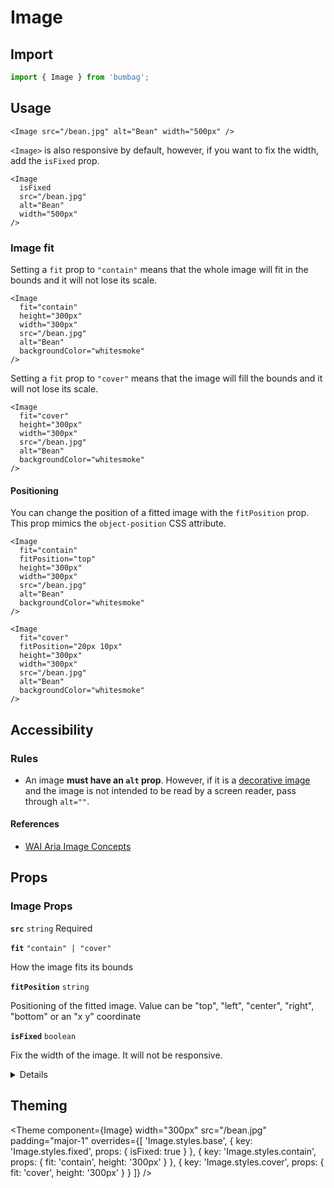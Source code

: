 
# Image

## Import

```jsx
import { Image } from 'bumbag';
```

## Usage

```jsx-live
<Image src="/bean.jpg" alt="Bean" width="500px" />
```

`<Image>` is also responsive by default, however, if you want to fix the width, add the `isFixed` prop.

```jsx-live
<Image
  isFixed
  src="/bean.jpg"
  alt="Bean"
  width="500px"
/>
```

### Image fit

Setting a `fit` prop to `"contain"` means that the whole image will fit in the bounds and it will not lose its scale.

```jsx-live
<Image
  fit="contain"
  height="300px"
  width="300px"
  src="/bean.jpg"
  alt="Bean"
  backgroundColor="whitesmoke"
/>
```

Setting a `fit` prop to `"cover"` means that the image will fill the bounds and it will not lose its scale.

```jsx-live
<Image
  fit="cover"
  height="300px"
  width="300px"
  src="/bean.jpg"
  alt="Bean"
  backgroundColor="whitesmoke"
/>
```

#### Positioning

You can change the position of a fitted image with the `fitPosition` prop. This prop mimics the `object-position` CSS attribute.

```jsx-live
<Image
  fit="contain"
  fitPosition="top"
  height="300px"
  width="300px"
  src="/bean.jpg"
  alt="Bean"
  backgroundColor="whitesmoke"
/>
```

```jsx-live
<Image
  fit="cover"
  fitPosition="20px 10px"
  height="300px"
  width="300px"
  src="/bean.jpg"
  alt="Bean"
  backgroundColor="whitesmoke"
/>
```

## Accessibility

### Rules

- An image **must have an `alt` prop**. However, if it is a [decorative image](https://www.w3.org/WAI/tutorials/images/decorative/) and the image is not intended to be read by a screen reader, pass through `alt=""`.

#### References

- [WAI Aria Image Concepts](https://www.w3.org/WAI/tutorials/images/)

## Props

### Image Props

<!-- Automatically generated -->

**<Code fontSize="150" marginRight="major-1">src</Code>** <Code fontSize="100" palette="primary">string</Code> <Text marginLeft="major-1" fontSize="150" textTransform="uppercase" color="gray">Required</Text>

<Divider marginTop="major-2" marginBottom="major-2" />

**<Code fontSize="150" marginRight="major-1">fit</Code>** <Code fontSize="100" palette="primary">&#34;contain&#34; | &#34;cover&#34;</Code> 

How the image fits its bounds

<Divider marginTop="major-2" marginBottom="major-2" />

**<Code fontSize="150" marginRight="major-1">fitPosition</Code>** <Code fontSize="100" palette="primary">string</Code> 

Positioning of the fitted image. Value can be "top", "left", "center", "right", "bottom" or an "x y" coordinate

<Divider marginTop="major-2" marginBottom="major-2" />

**<Code fontSize="150" marginRight="major-1">isFixed</Code>** <Code fontSize="100" palette="primary">boolean</Code> 

Fix the width of the image. It will not be responsive.

<Divider marginTop="major-2" marginBottom="major-2" />

<details><Box use="summary" marginBottom="major-2">Inherits <strong><code>Box</code></strong> props</Box>

**<Code fontSize="150" marginRight="major-1">use</Code>**  

<Code isBlock palette="primary" fontSize="150" padding="minor-1" marginBottom="major-2">
{`string
  | (ComponentClass<any, any> & { useProps: any; })
  | (FunctionComponent<any> & { useProps: any; })`}
</Code>

<Divider marginTop="major-2" marginBottom="major-2" />

**<Code fontSize="150" marginRight="major-1">className</Code>** <Code fontSize="100" palette="primary">string</Code> 

<Divider marginTop="major-2" marginBottom="major-2" />

**<Code fontSize="150" marginRight="major-1">children</Code>**  

<Code isBlock palette="primary" fontSize="150" padding="minor-1" marginBottom="major-2">
{`string
  | number
  | boolean
  | {}
  | ReactElement<any, string
  | ((props: any) => ReactElement<any, string
  | ...
  | (new (props: any) => Component<any, any, any>)>)
  | (new (props: any) => Component<...>)>
  | ReactNodeArray
  | ReactPortal
  | ((props: BoxProps) => ReactNode)`}
</Code>

<Divider marginTop="major-2" marginBottom="major-2" />

**<Code fontSize="150" marginRight="major-1">alignX</Code>** <Code fontSize="100" palette="primary">&#34;right&#34; | &#34;left&#34; | &#34;center&#34;</Code> 

<Divider marginTop="major-2" marginBottom="major-2" />

**<Code fontSize="150" marginRight="major-1">alignY</Code>** <Code fontSize="100" palette="primary">&#34;top&#34; | &#34;bottom&#34; | &#34;center&#34;</Code> 

<Divider marginTop="major-2" marginBottom="major-2" />

**<Code fontSize="150" marginRight="major-1">altitude</Code>** <Code fontSize="100" palette="primary">string</Code> 

<Divider marginTop="major-2" marginBottom="major-2" />

**<Code fontSize="150" marginRight="major-1">variant</Code>** <Code fontSize="100" palette="primary">string</Code> 

<Divider marginTop="major-2" marginBottom="major-2" />

**<Code fontSize="150" marginRight="major-1">colorMode</Code>** <Code fontSize="100" palette="primary">string</Code> 

<Divider marginTop="major-2" marginBottom="major-2" />

**<Code fontSize="150" marginRight="major-1">disabled</Code>** <Code fontSize="100" palette="primary">boolean</Code> 

<Divider marginTop="major-2" marginBottom="major-2" />

**<Code fontSize="150" marginRight="major-1">overrides</Code>**  

<Code isBlock palette="primary" fontSize="150" padding="minor-1" marginBottom="major-2">
{`{
  useCSSVariables?: boolean;
  altitudes?: AltitudesThemeConfig;
  borders?: BordersThemeConfig;
  borderRadii?: BorderRadiiThemeConfig;
  ... 95 more ...;
  Template?: TemplateThemeConfig;
}`}
</Code>

<Divider marginTop="major-2" marginBottom="major-2" />

**<Code fontSize="150" marginRight="major-1">elementRef</Code>** <Code fontSize="100" palette="primary">((instance: any) =&#62; void) | RefObject&#60;any&#62;</Code> 

<Divider marginTop="major-2" marginBottom="major-2" />

**<Code fontSize="150" marginRight="major-1">themeKey</Code>** <Code fontSize="100" palette="primary">string</Code> 

<Divider marginTop="major-2" marginBottom="major-2" />

</details>
            

## Theming

<Theme
  component={Image}
  width="300px"
  src="/bean.jpg"
  padding="major-1"
  overrides={[
    'Image.styles.base',
    { key: 'Image.styles.fixed', props: { isFixed: true } },
    { key: 'Image.styles.contain', props: { fit: 'contain', height: '300px' } },
    { key: 'Image.styles.cover', props: { fit: 'cover', height: '300px' } }
  ]}
/>
